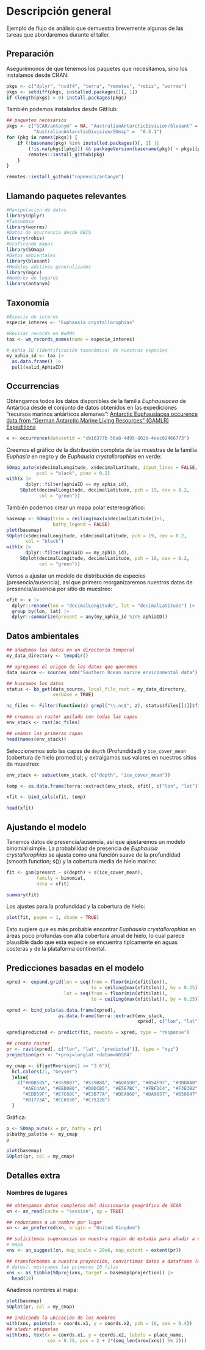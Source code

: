 # Descripción general
Ejemplo de flujo de análisis que demuestra brevemente algunas de las tareas que abordaremos durante el taller.  
  
## Preparación
Asegurémonos de que tenemos los paquetes que necesitamos, sino los instalamos desde CRAN:  
  
```{r pkgs1, message = FALSE}
pkgs <- c("dplyr", "ncdf4", "terra", "remotes", "robis", "worrms")
pkgs <- setdiff(pkgs, installed.packages()[, 1])
if (length(pkgs) > 0) install.packages(pkgs)
```

También podemos instalarlos desde GitHub:

```{r pkgs2}
## paquetes necesarios
pkgs <- c("SCAR/antanym" = NA, "AustralianAntarcticDivision/blueant" = NA,
          "AustralianAntarcticDivision/SOmap" =  "0.5.1")
for (pkg in names(pkgs)) {
    if (!basename(pkg) %in% installed.packages()[, 1] ||
        (!is.na(pkgs[[pkg]]) && packageVersion(basename(pkg)) < pkgs[[pkg]])) {
        remotes::install_github(pkg)
    }
}

remotes::install_github("ropensci/antanym")
```

## Llamando paquetes relevantes
  
```{r}
#Manipulacion de datos
library(dplyr)
#Taxonomia
library(worrms)
#Datos de ocurrencia desde OBIS
library(robis)
#Graficando mapas
library(SOmap)
#Datos ambientales
library(blueant)
#Modelos aditivos generalizados
library(mgcv)
#Nombres de lugares
library(antanym)
```


## Taxonomía

```{r tax1, message = FALSE}
#Especie de interes
especie_interes <- "Euphausia crystallorophias"

#Revisar records en WoRMS
tax <- wm_records_names(name = especie_interes)

# Aphia ID (identificación taxonómica) de nuestras especies
my_aphia_id <- tax |> 
  as.data.frame() |> 
  pull(valid_AphiaID)
```

## Occurrencias

Obtengamos todos los datos disponibles de la familia *Euphausiacea* de Antártica desde el conjunto de datos obtenidos en las expediciones "recursos marinos antárticos alemanes": [Antarctic Euphausiacea occurence data from "German Antarctic Marine Living Resources" (GAMLR) Expeditions](https://ipt.biodiversity.aq/resource?r=gamlr)  

```{r occ1, message = FALSE}
x <- occurrence(datasetid = "cb16377b-56a8-4d95-802d-4eec02466773")
```

Creemos el gráfico de la distribución completa de las muestras de la familia *Euphasia* en negro y de *Euphausia crystallorophias* en verde:

```{r map1, message = FALSE}
SOmap_auto(x$decimalLongitude, x$decimalLatitude, input_lines = FALSE, 
           pcol = "black", pcex = 0.2)
with(x |>
       dplyr::filter(aphiaID == my_aphia_id), 
     SOplot(decimalLongitude, decimalLatitude, pch = 19, cex = 0.2, 
            col = "green"))
```
  
También podemos crear un mapa polar estereográfico:
  
```{r map2, message = FALSE}
basemap <- SOmap(trim = ceiling(max(x$decimalLatitude))+1, 
                 bathy_legend = FALSE)
plot(basemap)
SOplot(x$decimalLongitude, x$decimalLatitude, pch = 19, cex = 0.2, 
       col = "black")
with(x |>
       dplyr::filter(aphiaID == my_aphia_id), 
     SOplot(decimalLongitude, decimalLatitude, pch = 19, cex = 0.2, 
            col = "green"))
```
  
Vamos a ajustar un modelo de distribución de especies (presencia/ausencia), así que primero reorganizaremos nuestros datos de presencia/ausencia por sitio de muestreo:  
  
```{r dat1}
xfit <- x |>
  dplyr::rename(lon = "decimalLongitude", lat = "decimalLatitude") |>
  group_by(lon, lat) |>
  dplyr::summarize(present = any(my_aphia_id %in% aphiaID))
```

## Datos ambientales

```{r envdat1, message = FALSE}
## añadimos los datos en un directorio temporal
my_data_directory <- tempdir()

## agregamos el origen de los datos que queremos
data_source <- sources_sdm("Southern Ocean marine environmental data")

## buscamos los datos
status <- bb_get(data_source, local_file_root = my_data_directory, 
                 verbose = TRUE)
```

```{r envdat2, message = FALSE}
nc_files <- Filter(function(z) grepl("\\.nc$", z), status$files[[1]]$file)

## creamos un raster apilado con todas las capas
env_stack <- rast(nc_files)

## veamos las primeras capas
head(names(env_stack))
```

Seleccionemos solo las capas de `depth` (Profundidad) y `ice_cover_mean` (cobertura de hielo promedio); y extraigamos sus valores en nuestros sitios de muestreo:

```{r envdat3}
env_stack <- subset(env_stack, c("depth", "ice_cover_mean"))

temp <- as.data.frame(terra::extract(env_stack, xfit[, c("lon", "lat")]))

xfit <- bind_cols(xfit, temp)

head(xfit)
```

## Ajustando el modelo

Tenemos datos de presencia/ausencia, así que ajustaremos un modelo binomial simple. La probabilidad de presencia de *Euphausia crystallorophias* se ajusta como una función suave de la profundidad (smooth function; s()) y la cobertura media de hielo marino:

```{r mod1, message = FALSE}
fit <- gam(present ~ s(depth) + s(ice_cover_mean), 
           family = binomial,
           data = xfit)

summary(fit)
```

Los ajustes para la profundidad y la cobertura de hielo:

```{r mod2, message = FALSE}
plot(fit, pages = 1, shade = TRUE)
```

Esto sugiere que es más probable encontrar *Euphausia crystallorophias* en áreas poco profundas con alta cobertura anual de hielo, lo cual parece plausible dado que esta especie se encuentra típicamente en aguas costeras y de la plataforma continental.

## Predicciones basadas en el modelo

```{r pred1}
xpred <- expand.grid(lon = seq(from = floor(min(xfit$lon)), 
                               to = ceiling(max(xfit$lon)), by = 0.25),
                     lat = seq(from = floor(min(xfit$lat)), 
                               to = ceiling(max(xfit$lat)), by = 0.25))

xpred <- bind_cols(as.data.frame(xpred), 
                   as.data.frame(terra::extract(env_stack, 
                                                xpred[, c("lon", "lat")])))

xpred$predicted <- predict(fit, newdata = xpred, type = "response")

## create raster
pr <- rast(xpred[, c("lon", "lat", "predicted")], type = "xyz")
projection(pr) <- "+proj=longlat +datum=WGS84"

my_cmap <- if(getRversion() >= "3.6"){
  hcl.colors(21, "Geyser")
  }else{
    c("#008585", "#359087", "#539B8A", "#6DA590", "#85AF97", "#9BBAA0",
      "#AEC4AA", "#BED0B0", "#D0DCB5", "#E5E7BC", "#FBF2C4", "#F3E3B2",
      "#EDD59F", "#E7C68C", "#E3B77A", "#DEA868", "#DA9857", "#D58847",
      "#D1773A", "#CC6530", "#C7522B")
  }
```

Gráfica:

```{r predmap2}
p <- SOmap_auto(x = pr, bathy = pr)
p$bathy_palette <- my_cmap
p
```

```{r predmap}
plot(basemap)
SOplot(pr, col = my_cmap)
```

## Detalles extra

### Nombres de lugares

```{r placenames1}
## obtengamos datos completos del diccionario geográfico de SCAR
xn <- an_read(cache = "session", sp = TRUE)

## reduzcamos a un nombre por lugar
xn <- an_preferred(xn, origin = "United Kingdom")

## solicitemos sugerencias en nuestra región de estudio para añadir a nuestro
# mapa
xns <- an_suggest(xn, map_scale = 20e6, map_extent = extent(pr))

## transformemos a nuestra proyección, convirtimos datos a dataframe (marco de 
# datos), mostramos las primeros 10 filas
xns <- as_tibble(SOproj(xns, target = basemap$projection)) |>
  head(10)
```

Añadimos nombres al mapa:

```{r predmap3}
plot(basemap)
SOplot(pr, col = my_cmap)

## indicando la ubicación de los nombres
with(xns, points(x = coords.x1, y = coords.x2, pch = 16, cex = 0.4))
## añadir etiquetas
with(xns, text(x = coords.x1, y = coords.x2, labels = place_name, 
               cex = 0.75, pos = 2 + 2*(seq_len(nrow(xns)) %% 2)))
```
